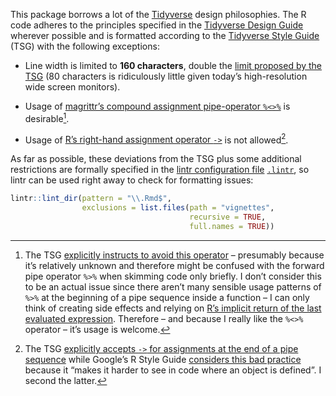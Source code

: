 This package borrows a lot of the [Tidyverse](https://www.tidyverse.org/) design philosophies. The R code adheres to the principles specified in the [Tidyverse Design Guide](https://principles.tidyverse.org/) wherever possible and is formatted according to the [Tidyverse Style Guide](https://style.tidyverse.org/) (TSG) with the following exceptions:

- Line width is limited to **160 characters**, double the [limit proposed by the TSG](https://style.tidyverse.org/syntax.html#long-lines) (80 characters is ridiculously little given today's high-resolution wide screen monitors).

- Usage of [magrittr's compound assignment pipe-operator `%<>%`](https://magrittr.tidyverse.org/reference/compound.html) is desirable[^tsg-capipe].

- Usage of [R's right-hand assignment operator `->`](https://rdrr.io/r/base/assignOps.html) is not allowed[^tsg-rightass].

As far as possible, these deviations from the TSG plus some additional restrictions are formally specified in the [lintr configuration file](https://github.com/jimhester/lintr#project-configuration) [`.lintr`](.lintr), so lintr can be used right away to check for formatting issues:

```r
lintr::lint_dir(pattern = "\\.Rmd$",
                exclusions = list.files(path = "vignettes",
                                        recursive = TRUE,
                                        full.names = TRUE))
```

[^tsg-capipe]: The TSG [explicitly instructs to avoid this operator](https://style.tidyverse.org/pipes.html#assignment-1) – presumably because it's relatively unknown and therefore might be confused with the forward pipe operator `%>%` when skimming code only briefly. I don't consider this to be an actual issue since there aren't many sensible usage patterns of `%>%` at the beginning of a pipe sequence inside a function – I can only think of creating side effects and relying on [R's implicit return of the last evaluated expression](https://rdrr.io/r/base/function.html). Therefore – and because I really like the `%<>%` operator – it's usage is welcome.

[^tsg-rightass]: The TSG [explicitly accepts `->` for assignments at the end of a pipe sequence](https://style.tidyverse.org/pipes.html#assignment-1) while Google's R Style Guide [considers this bad practice](https://google.github.io/styleguide/Rguide.html#right-hand-assignment) because it "makes it harder to see in code where an object is defined". I second the latter.
